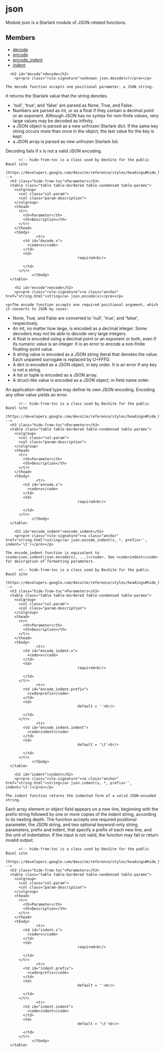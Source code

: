 <html devsite>
<head>
  <meta name="project_path" value="/_project.yaml">
  <meta name="book_path" value="/versions/6.2.0/_book.yaml">
</head>
<body>

<h1 class="page-title" id="modules.json">json</h1>

<!-- {% raw %} -->

Module json is a Starlark module of JSON-related functions.

<h2>Members</h2>
<ul>
    <li>
    <a href="#decode">decode</a>
  </li>
      <li>
    <a href="#encode">encode</a>
  </li>
      <li>
    <a href="#encode_indent">encode_indent</a>
  </li>
      <li>
    <a href="#indent">indent</a>
  </li>
  </ul>

      <h2 id="decode">decode</h2>
        <p><pre class="rule-signature">unknown json.decode(x)</pre></p>

    The decode function accepts one positional parameter, a JSON string.
It returns the Starlark value that the string denotes.
<ul><li>'null', 'true', and 'false' are parsed as None, True, and False.
<li>Numbers are parsed as int, or as a float if they contain a decimal point or an exponent. Although JSON has no syntax  for non-finite values, very large values may be decoded as infinity.
<li>a JSON object is parsed as a new unfrozen Starlark dict. If the same key string occurs more than once in the object, the last value for the key is kept.
<li>a JSON array is parsed as new unfrozen Starlark list.
</ul>
Decoding fails if x is not a valid JSON encoding.


          <!-- hide-from-toc is a class used by DevSite for the public Bazel site
      (https://developers.google.com/devsite/reference/styles/headings#hide_headings_from_the_toc) -->
      <h3 class="hide-from-toc">Parameters</h3>
      <table class="table table-bordered table-condensed table-params">
        <colgroup>
          <col class="col-param">
          <col class="param-description">
        </colgroup>
        <thead>
          <tr>
            <th>Parameter</th>
            <th>Description</th>
          </tr>
        </thead>
        <tbody>
                  <tr>
            <td id="decode.x">
              <code>x</code>
            </td>
            <td>
                                     required<br/>

            </td>
          </tr>
                </tbody>
      </table>

        <h2 id="encode">encode</h2>
        <p><pre class="rule-signature"><a class="anchor" href="string.html">string</a> json.encode(x)</pre></p>

    <p>The encode function accepts one required positional argument, which it converts to JSON by cases:
<ul>
<li>None, True, and False are converted to 'null', 'true', and 'false', respectively.
<li>An int, no matter how large, is encoded as a decimal integer. Some decoders may not be able to decode very large integers.
<li>A float is encoded using a decimal point or an exponent or both, even if its numeric value is an integer. It is an error to encode a non-finite  floating-point value.
<li>A string value is encoded as a JSON string literal that denotes the value.  Each unpaired surrogate is replaced by U+FFFD.
<li>A dict is encoded as a JSON object, in key order.  It is an error if any key is not a string.
<li>A list or tuple is encoded as a JSON array.
<li>A struct-like value is encoded as a JSON object, in field name order.
</ul>
An application-defined type may define its own JSON encoding.
Encoding any other value yields an error.


          <!-- hide-from-toc is a class used by DevSite for the public Bazel site
      (https://developers.google.com/devsite/reference/styles/headings#hide_headings_from_the_toc) -->
      <h3 class="hide-from-toc">Parameters</h3>
      <table class="table table-bordered table-condensed table-params">
        <colgroup>
          <col class="col-param">
          <col class="param-description">
        </colgroup>
        <thead>
          <tr>
            <th>Parameter</th>
            <th>Description</th>
          </tr>
        </thead>
        <tbody>
                  <tr>
            <td id="encode.x">
              <code>x</code>
            </td>
            <td>
                                     required<br/>

            </td>
          </tr>
                </tbody>
      </table>

        <h2 id="encode_indent">encode_indent</h2>
        <p><pre class="rule-signature"><a class="anchor" href="string.html">string</a> json.encode_indent(x, *, prefix='', indent='\t')</pre></p>

    The encode_indent function is equivalent to <code>json.indent(json.encode(x), ...)</code>. See <code>indent</code> for description of formatting parameters.

          <!-- hide-from-toc is a class used by DevSite for the public Bazel site
      (https://developers.google.com/devsite/reference/styles/headings#hide_headings_from_the_toc) -->
      <h3 class="hide-from-toc">Parameters</h3>
      <table class="table table-bordered table-condensed table-params">
        <colgroup>
          <col class="col-param">
          <col class="param-description">
        </colgroup>
        <thead>
          <tr>
            <th>Parameter</th>
            <th>Description</th>
          </tr>
        </thead>
        <tbody>
                  <tr>
            <td id="encode_indent.x">
              <code>x</code>
            </td>
            <td>
                                     required<br/>

            </td>
          </tr>
                  <tr>
            <td id="encode_indent.prefix">
              <code>prefix</code>
            </td>
            <td>
                                     default = ''<br/>

            </td>
          </tr>
                  <tr>
            <td id="encode_indent.indent">
              <code>indent</code>
            </td>
            <td>
                                     default = '\t'<br/>

            </td>
          </tr>
                </tbody>
      </table>

        <h2 id="indent">indent</h2>
        <p><pre class="rule-signature"><a class="anchor" href="string.html">string</a> json.indent(s, *, prefix='', indent='\t')</pre></p>

    The indent function returns the indented form of a valid JSON-encoded string.
Each array element or object field appears on a new line, beginning with the prefix string followed by one or more copies of the indent string, according to its nesting depth.
The function accepts one required positional parameter, the JSON string,
and two optional keyword-only string parameters, prefix and indent,
that specify a prefix of each new line, and the unit of indentation.
If the input is not valid, the function may fail or return invalid output.


          <!-- hide-from-toc is a class used by DevSite for the public Bazel site
      (https://developers.google.com/devsite/reference/styles/headings#hide_headings_from_the_toc) -->
      <h3 class="hide-from-toc">Parameters</h3>
      <table class="table table-bordered table-condensed table-params">
        <colgroup>
          <col class="col-param">
          <col class="param-description">
        </colgroup>
        <thead>
          <tr>
            <th>Parameter</th>
            <th>Description</th>
          </tr>
        </thead>
        <tbody>
                  <tr>
            <td id="indent.s">
              <code>s</code>
            </td>
            <td>
                                     required<br/>

            </td>
          </tr>
                  <tr>
            <td id="indent.prefix">
              <code>prefix</code>
            </td>
            <td>
                                     default = ''<br/>

            </td>
          </tr>
                  <tr>
            <td id="indent.indent">
              <code>indent</code>
            </td>
            <td>
                                     default = '\t'<br/>

            </td>
          </tr>
                </tbody>
      </table>


</body>
</html>

<!-- {% endraw %} -->
